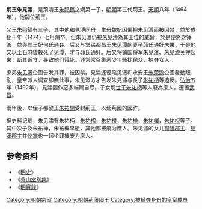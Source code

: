 '''荊王朱見潚'''{{BD|1448年||1492年|catIdx=Z朱}}，是荊靖王[[朱祁鎬|朱祁鎬]]之嫡第一子，[[明朝|明朝]]第三代荊王。[[天顺_(明朝)|天順]]八年（1464年），他嗣位荊王。

父王[[朱祁鎬|朱祁鎬]]有三子，其中他和見溥同母，生母魏妃因偏袒朱见溥而被囚禁，並於[[成化|成化]]十年（1474）七月病卒。但朱见潚仍視[[朱见溥|朱见溥]]為其王位的威脅，於是便將之锤杀，並與其王妃何氏通姦。后又与堂弟都昌王[[朱见潭|朱见潭]]的妻子茆氏通奸未果，于是他又以土石麻袋殺死了见潭，才与茆氏通奸。后又将镇国将军[[朱见滏|朱见滏]]、[[朱见淲|朱见淲]]关押起来，断其饭食，导致他们饿死。还常常召集恶少年骚扰民众，掠夺女人。

庶弟[[朱见澋|朱见澋]]企圖告发其罪，被囚禁。見潚还诬陷见澋和永安王[[朱荣澹|朱荣澹]]企圖發動叛亂，皇帝派人调查卻無此事，朱见澋方才告发朱見潚与長子[[朱祐柄|朱祐柄]]等造反。[[弘治_(明朝)|弘治]]五年（1492年），見潚因作惡多端赐自尽。子女荊[[世子|世子]][[朱祐柄|朱祐柄]]等人廢為庶人，遷置[[武昌|武昌]]。

兩年後，以侄子都梁王[[朱祐橺|朱祐橺]]受封荊王，以延荊國的國祚。

据史料记载，朱见潚有朱祐柄，[[朱祐槢|朱祐槢]]，[[朱祐橙|朱祐橙]]，[[朱祐椫|朱祐椫]]，[[朱祐欘|朱祐欘]]，[[朱祐棿|朱祐棿]]等子。其中次子及朱祐椫，朱祐欘早逝，其他都被废为庶人。朱见潚的女儿[[铜陵郡主|铜陵郡主]]、[[绩溪郡主|绩溪郡主]]并[[仪宾|仪宾]]也一起坐罪被废为庶人。
==参考资料==
*《[[明史|明史]]》 
*《[[弇山堂別集|弇山堂別集]]》 
*《[[明實錄|明實錄]]》 

{{s-start}} 
{{s-before|父靖王[[朱祁鎬|朱祁鎬]]}}
{{s-title|[[明朝藩王列表_(荊王系)|明荊國國王]]|1464年－1492年}}
{{s-after|侄和王[[朱祐橺|朱祐橺]]}}
{{end}}

[[Category:明朝宗室|Category:明朝宗室]]
[[Category:明朝荊藩國王|Category:明朝荊藩國王]]
[[Category:被褫夺身份的皇室成员|Category:被褫夺身份的皇室成员]]